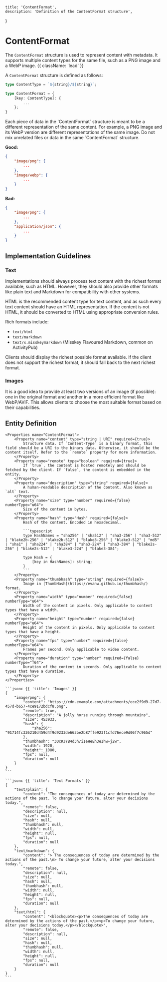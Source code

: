     title: 'ContentFormat',
    description: 'Definition of the ContentFormat structure',
}

# ContentFormat

The `ContentFormat` structure is used to represent content with metadata. It supports multiple content types for the same file, such as a PNG image and a WebP image. {{ className: 'lead' }}

A `ContentFormat` structure is defined as follows:

```typescript
type ContentType = `${string}/${string}`;

type ContentFormat = {
    [key: ContentType]: {
        ...
    };
}
```

<Note>
Each piece of data in the `ContentFormat` structure is meant to be a different representation of the same content. For example, a PNG image and its WebP version are different representations of the same image. Do not mix unrelated files or data in the same `ContentFormat` structure.

**Good:**
```json
{
    "image/png": {
        ...
    },
    "image/webp": {
        ...
    }
}
```

**Bad:**
```json
{
    "image/png": {
        ...
    },
    "application/json": {
        ...
    }
}
```
</Note>

## Implementation Guidelines

### Text

Implementations should always process text content with the richest format available, such as HTML. However, they should also provide other formats like plain text and Markdown for compatibility with other systems.

HTML is the recommended content type for text content, and as such every text content should have an HTML representation. If the content is not HTML, it should be converted to HTML using appropriate conversion rules.

Rich formats include:
- `text/html`
- `text/markdown`
- `text/x.misskeymarkdown` (Misskey Flavoured Markdown, common on ActivityPub)

Clients should display the richest possible format available. If the client does not support the richest format, it should fall back to the next richest format.

### Images

It is a good idea to provide at least two versions of an image (if possible): one in the original format and another in a more efficient format like WebP/AVIF. This allows clients to choose the most suitable format based on their capabilities.

## Entity Definition

<Row>
  <Col>

    <Properties name="ContentFormat">
        <Property name="content" type="string | URI" required={true}>
            Structure data. If `Content-Type` is a binary format, this field should be a URI to the binary data. Otherwise, it should be the content itself. Refer to the `remote` property for more information.
        </Property>
        <Property name="remote" type="boolean" required={true}>
            If `true`, the content is hosted remotely and should be fetched by the client. If `false`, the content is embedded in the entity.
        </Property>
        <Property name="description" type="string" required={false}>
            A human-readable description of the content. Also known as `alt` text.
        </Property>
        <Property name="size" type="number" required={false} numberType="u64">
            Size of the content in bytes.
        </Property>
        <Property name="hash" type="Hash" required={false}>
            Hash of the content. Encoded in hexadecimal.

            ```typescript
            type HashNames = "sha256" | "sha512" | "sha3-256" | "sha3-512" | "blake2b-256" | "blake2b-512" | "blake3-256" | "blake3-512" | "md5" | "sha1" | "sha224" | "sha384" | "sha3-224" | "sha3-384" | "blake2s-256" | "blake2s-512" | "blake3-224" | "blake3-384";

            type Hash = {
                [key in HashNames]: string;
            }
            ```
        </Property>
        <Property name="thumbhash" type="string" required={false}>
            Image in [ThumbHash](https://evanw.github.io/thumbhash/) format.
        </Property>
        <Property name="width" type="number" required={false} numberType="u64">
            Width of the content in pixels. Only applicable to content types that have a width.
        </Property>
        <Property name="height" type="number" required={false} numberType="u64">
            Height of the content in pixels. Only applicable to content types that have a height.
        </Property>
        <Property name="fps" type="number" required={false} numberType="u64">
            Frames per second. Only applicable to video content.
        </Property>
        <Property name="duration" type="number" required={false} numberType="f64">
            Duration of the content in seconds. Only applicable to content types that have a duration.
        </Property>
    </Properties>

  </Col>
  <Col sticky>

    ```jsonc {{ 'title': 'Images' }}
    {
        "image/png": {
            "content": "https://cdn.example.com/attachments/ece2f9d9-27d7-457d-b657-4ce9172bdcf8.png",
            "remote": true,
            "description": "A jolly horse running through mountains",
            "size": 453933,
            "hash": {
                "sha256": "91714fc336210d459d4f9d9233de663be2b87ffe923f1cfd76ece9d06f7c965d"
            },
            "thumbhash": "3OcRJYB4d3h/iIeHeEh3eIhw+j2w",
            "width": 1920,
            "height": 1080,
            "fps": null,
            "duration": null
        }
    }
    ```

    ```jsonc {{ 'title': 'Text Formats' }}
    {
        "text/plain": {
            "content": "The consequences of today are determined by the actions of the past. To change your future, alter your decisions today.",
            "remote": false,
            "description": null,
            "size": null,
            "hash": null,
            "thumbhash": null,
            "width": null,
            "height": null,
            "fps": null,
            "duration": null
        },
        "text/markdown": {
            "content": "> The consequences of today are determined by the actions of the past.\n> To change your future, alter your decisions today.",
            "remote": false,
            "description": null,
            "size": null,
            "hash": null,
            "thumbhash": null,
            "width": null,
            "height": null,
            "fps": null,
            "duration": null
        },
        "text/html": {
            "content": "<blockquote><p>The consequences of today are determined by the actions of the past.</p><p>To change your future, alter your decisions today.</p></blockquote>",
            "remote": false,
            "description": null,
            "size": null,
            "hash": null,
            "thumbhash": null,
            "width": null,
            "height": null,
            "fps": null,
            "duration": null
        }
    }
    ```

  </Col>
</Row>
